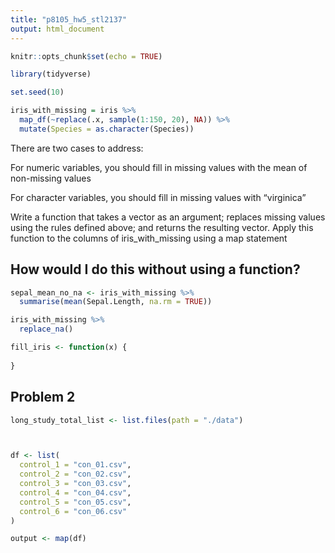 ```yaml
---
title: "p8105_hw5_stl2137"
output: html_document
---
```


```r
knitr::opts_chunk$set(echo = TRUE)

library(tidyverse)
```

```r
set.seed(10)

iris_with_missing = iris %>% 
  map_df(~replace(.x, sample(1:150, 20), NA)) %>%
  mutate(Species = as.character(Species))
```


There are two cases to address:

For numeric variables, you should fill in missing values with the mean of non-missing values

For character variables, you should fill in missing values with "virginica"

Write a function that takes a vector as an argument; replaces missing values using the rules defined above; and returns the resulting vector. Apply this function to the columns of iris_with_missing using a map statement

## How would I do this without using a function?
```r
sepal_mean_no_na <- iris_with_missing %>% 
  summarise(mean(Sepal.Length, na.rm = TRUE))

iris_with_missing %>% 
  replace_na()
```


```r
fill_iris <- function(x) {
  
}

```

## Problem 2
```r
long_study_total_list <- list.files(path = "./data")



df <- list(
  control_1 = "con_01.csv",
  control_2 = "con_02.csv",
  control_3 = "con_03.csv",
  control_4 = "con_04.csv",
  control_5 = "con_05.csv",
  control_6 = "con_06.csv"
)

output <- map(df)
```

